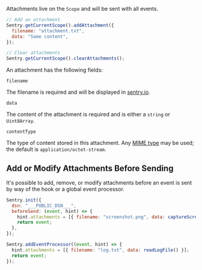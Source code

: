 Attachments live on the `Scope` and will be sent with all events.

```javascript
// Add an attachment
Sentry.getCurrentScope().addAttachment({
  filename: "attachment.txt",
  data: "Some content",
});

// Clear attachments
Sentry.getCurrentScope().clearAttachments();
```

An attachment has the following fields:

`filename`

The filename is required and will be displayed in [sentry.io](https://sentry.io).

`data`

The content of the attachment is required and is either a `string` or `Uint8Array`.

`contentType`

The type of content stored in this attachment. Any [MIME
type](https://www.iana.org/assignments/media-types/media-types.xhtml) may be
used; the default is `application/octet-stream`.

## Add or Modify Attachments Before Sending

It's possible to add, remove, or modify attachments before an event is sent by way of
the <PlatformLink to="/configuration/options/#before-send"><PlatformIdentifier name="before-send" /></PlatformLink>
hook or a global event processor.


```javascript
Sentry.init({
  dsn: "___PUBLIC_DSN___",
  beforeSend: (event, hint) => {
    hint.attachments = [{ filename: "screenshot.png", data: captureScreen() }];
    return event;
  },
});

Sentry.addEventProcessor((event, hint) => {
  hint.attachments = [{ filename: "log.txt", data: readLogFile() }];
  return event;
});
```
